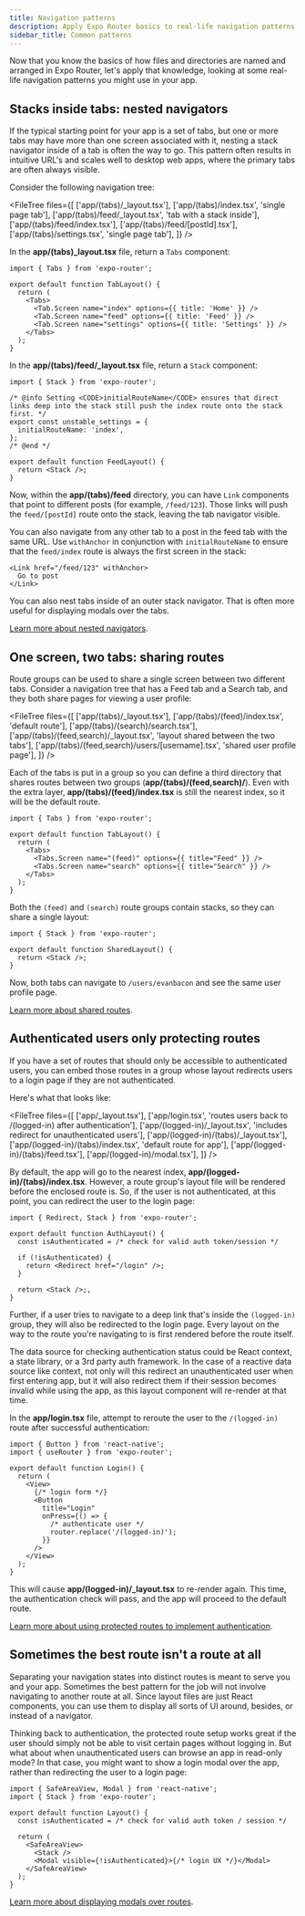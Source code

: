 ```yaml
---
title: Navigation patterns
description: Apply Expo Router basics to real-life navigation patterns used in your app.
sidebar_title: Common patterns
---
```



Now that you know the basics of how files and directories are named and arranged in Expo Router, let's apply that knowledge, looking at some real-life navigation patterns you might use in your app.

## Stacks inside tabs: nested navigators

If the typical starting point for your app is a set of tabs, but one or more tabs may have more than one screen associated with it, nesting a stack navigator inside of a tab is often the way to go. This pattern often results in intuitive URL's and scales well to desktop web apps, where the primary tabs are often always visible.

Consider the following navigation tree:

<FileTree
  files={[
    ['app/(tabs)/\_layout.tsx'],
    ['app/(tabs)/index.tsx', 'single page tab'],
    ['app/(tabs)/feed/_layout.tsx', 'tab with a stack inside'],
    ['app/(tabs)/feed/index.tsx'],
    ['app/(tabs)/feed/[postId].tsx'],
    ['app/(tabs)/settings.tsx', 'single page tab'],
  ]}
/>

In the **app/(tabs)\_layout.tsx** file, return a `Tabs` component:

```tsx _layout.tsx
import { Tabs } from 'expo-router';

export default function TabLayout() {
  return (
    <Tabs>
      <Tab.Screen name="index" options={{ title: 'Home' }} />
      <Tab.Screen name="feed" options={{ title: 'Feed' }} />
      <Tab.Screen name="settings" options={{ title: 'Settings' }} />
    </Tabs>
  );
}
```

In the **app/(tabs)/feed/\_layout.tsx** file, return a `Stack` component:

```tsx feed/_layout.tsx
import { Stack } from 'expo-router';

/* @info Setting <CODE>initialRouteName</CODE> ensures that direct links deep into the stack still push the index route onto the stack first. */
export const unstable_settings = {
  initialRouteName: 'index',
};
/* @end */

export default function FeedLayout() {
  return <Stack />;
}
```

Now, within the **app/(tabs)/feed** directory, you can have `Link` components that point to different posts (for example, `/feed/123`). Those links will push the `feed/[postId]` route onto the stack, leaving the tab navigator visible.

You can also navigate from any other tab to a post in the feed tab with the same URL. Use `withAnchor` in conjunction with `initialRouteName` to ensure that the `feed/index` route is always the first screen in the stack:

```tsx app/(tabs)/feed/index.tsx
<Link href="/feed/123" withAnchor>
  Go to post
</Link>
```

You can also nest tabs inside of an outer stack navigator. That is often more useful for displaying modals over the tabs.

[Learn more about nested navigators](/router/advanced/nested-navigators/).

## One screen, two tabs: sharing routes

Route groups can be used to share a single screen between two different tabs. Consider a navigation tree that has a Feed tab and a Search tab, and they both share pages for viewing a user profile:

<FileTree
  files={[
    ['app/(tabs)/\_layout.tsx'],
    ['app/(tabs)/(feed)/index.tsx', 'default route'],
    ['app/(tabs)/(search)/search.tsx'],
    ['app/(tabs)/(feed,search)/_layout.tsx', 'layout shared between the two tabs'],
    ['app/(tabs)/(feed,search)/users/[username].tsx', 'shared user profile page'],
  ]}
/>

Each of the tabs is put in a group so you can define a third directory that shares routes between two groups (**app/(tabs)/(feed,search)/**). Even with the extra layer, **app/(tabs)/(feed)/index.tsx** is still the nearest index, so it will be the default route.

```tsx (tabs)/_layout.tsx
import { Tabs } from 'expo-router';

export default function TabLayout() {
  return (
    <Tabs>
      <Tabs.Screen name="(feed)" options={{ title="Feed" }} />
      <Tabs.Screen name="search" options={{ title="Search" }} />
    </Tabs>
  );
}
```

Both the `(feed)` and `(search)` route groups contain stacks, so they can share a single layout:

```tsx (tabs)/(feed,search)/_layout.tsx
import { Stack } from 'expo-router';

export default function SharedLayout() {
  return <Stack />;
}
```

Now, both tabs can navigate to `/users/evanbacon` and see the same user profile page.

[Learn more about shared routes](/router/advanced/shared-routes/).

## Authenticated users only protecting routes

If you have a set of routes that should only be accessible to authenticated users, you can embed those routes in a group whose layout redirects users to a login page if they are not authenticated.

Here's what that looks like:

<FileTree
  files={[
    ['app/_layout.tsx'],
    ['app/login.tsx', 'routes users back to /(logged-in) after authentication'],
    ['app/(logged-in)/\_layout.tsx', 'includes redirect for unauthenticated users'],
    ['app/(logged-in)/(tabs)/\_layout.tsx'],
    ['app/(logged-in)/(tabs)/index.tsx', 'default route for app'],
    ['app/(logged-in)/(tabs)/feed.tsx'],
    ['app/(logged-in)/modal.tsx'],
  ]}
/>

By default, the app will go to the nearest index, **app/(logged-in)/(tabs)/index.tsx**. However, a route group's layout file will be rendered before the enclosed route is. So, if the user is not authenticated, at this point, you can redirect the user to the login page:

```tsx (logged-in)/_layout.tsx
import { Redirect, Stack } from 'expo-router';

export default function AuthLayout() {
  const isAuthenticated = /* check for valid auth token/session */

  if (!isAuthenticated) {
    return <Redirect href="/login" />;
  }

  return <Stack />;,
}
```

Further, if a user tries to navigate to a deep link that's inside the `(logged-in)` group, they will also be redirected to the login page. Every layout on the way to the route you're navigating to is first rendered before the route itself.

The data source for checking authentication status could be React context, a state library, or a 3rd party auth framework. In the case of a reactive data source like context, not only will this redirect an unauthenticated user when first entering app, but it will also redirect them if their session becomes invalid while using the app, as this layout component will re-render at that time.

In the **app/login.tsx** file, attempt to reroute the user to the `/(logged-in)` route after successful authentication:

```tsx login.tsx
import { Button } from 'react-native';
import { useRouter } from 'expo-router';

export default function Login() {
  return (
    <View>
      {/* login form */}
      <Button
        title="Login"
        onPress={() => {
          /* authenticate user */
          router.replace('/(logged-in)');
        }}
      />
    </View>
  );
}
```

This will cause **app/(logged-in)/\_layout.tsx** to re-render again. This time, the authentication check will pass, and the app will proceed to the default route.

[Learn more about using protected routes to implement authentication](/router/advanced/auhentication/).

## Sometimes the best route isn't a route at all

Separating your navigation states into distinct routes is meant to serve you and your app. Sometimes the best pattern for the job will not involve navigating to another route at all. Since layout files are just React components, you can use them to display all sorts of UI around, besides, or instead of a navigator.

Thinking back to authentication, the protected route setup works great if the user should simply not be able to visit certain pages without logging in. But what about when unauthenticated users can browse an app in read-only mode? In that case, you might want to show a login modal over the app, rather than redirecting the user to a login page:

```tsx /_layout.tsx
import { SafeAreaView, Modal } from 'react-native';
import { Stack } from 'expo-router';

export default function Layout() {
  const isAuthenticated = /* check for valid auth token / session */

  return (
    <SafeAreaView>
      <Stack />
      <Modal visible={!isAuthenticated}>{/* login UX */}</Modal>
    </SafeAreaView>
  );
}
```

[Learn more about displaying modals over routes](/advanced/modals/#react-natives-modal-component).
